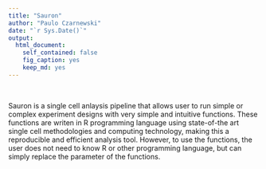 ```yaml
---
title: "Sauron"
author: "Paulo Czarnewski"
date: "`r Sys.Date()`"
output:
  html_document:
    self_contained: false
    fig_caption: yes
    keep_md: yes
---
```


<br/>


Sauron is a single cell anlaysis pipeline that allows user to run simple or complex experiment designs with very simple and intuitive functions. These functions are writen in R programming language using state-of-the art single cell methodologies and computing technology, making this a reproducible and efficient analysis tool. However, to use the functions, the user does not need to know R or other programming language, but can simply replace the parameter of the functions. 

